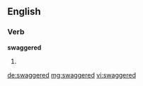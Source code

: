 ==English==

===Verb===
'''swaggered'''

# {{en-past of|swagger}}

[[de:swaggered]]
[[mg:swaggered]]
[[vi:swaggered]]